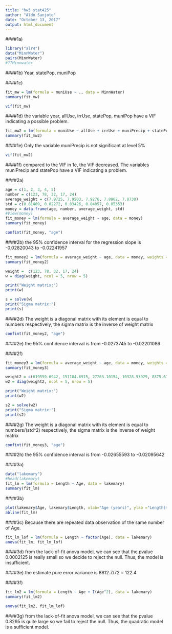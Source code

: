 ```yaml
---
title: "hw3 stat425"
author: "Aldo Sanjoto"
date: "October 13, 2017"
output: html_document
---
```


####1a)
```r
library("alr4")
data("MinnWater")
pairs(MinnWater)
#??Minnwater
```

####1b) Year, statePop, muniPop

####1c)
```r
fit_mw = lm(formula = muniUse ~ ., data = MinnWater)
summary(fit_mw)
```

```r
vif(fit_mw)
```

####1d) the variable year, allUse, irrUse, statePop, muniPop have a VIF indicating a possible problem.


```r
fit_mw2 = lm(formula = muniUse ~ allUse + irrUse + muniPrecip + statePop, data = MinnWater)
summary(fit_mw2)
```

####1e) Only the variable muniPrecip is not significant at level 5%

```r
vif(fit_mw2)
```

####1f) compared to the VIF in 1e, the VIF decreased. The variables muniPrecip and statePop have a VIF indicating a problem.

####2a)
```r
age = c(1, 2, 3, 4, 5)
number = c(123, 78, 32, 17, 24)
average_weight = c(7.9725, 7.9503, 7.9276, 7.8962, 7.8730)
std = c(0.01409, 0.02272, 0.03426, 0.04057, 0.05353)
money = data.frame(age, number, average_weight, std)
#View(money)
fit_money = lm(formula = average_weight ~ age, data = money)
summary(fit_money)

```

```r
confint(fit_money, "age")
```

####2b) the 95% confidence interval for the regression slope is -0.02820043 to -0.02241957

```r
fit_money2 = lm(formula = average_weight ~ age, data = money, weights = money$number)
summary(fit_money2)
```

```r
weight =  c(123, 78, 32, 17, 24)
w = diag(weight, ncol = 5, nrow = 5)

print("Weight matrix:")
print(w)

s = solve(w)
print("Sigma matrix:")
print(s)

```
####2d) The weight is a diagonal matrix with its element is equal to numbers respectively, the sigma matrix is the inverse of weight matrix 

```r
confint(fit_money2, "age")
```

####2e) the 95% confidence interval is from -0.0273745 to -0.02201086

####2f)
```r
fit_money3 = lm(formula = average_weight ~ age, data = money, weights = (money$number / (money$std^2)))
summary(fit_money3)
```
```r
weight2 = c(619559.6942, 151104.6915, 27263.10154, 10328.53929, 8375.615944)
w2 = diag(weight2, ncol = 5, nrow = 5)

print("Weight matrix:")
print(w2)

s2 = solve(w2)
print("Sigma matrix:")
print(s2)
```

####2g) The weight is a diagonal matrix with its element is equal to numbers/(std^2) respectively, the sigma matrix is the inverse of weight matrix 

```r
confint(fit_money3, "age")
```
####2h) the 95% confidence interval is from -0.02655593 to -0.02095642


####3a)
```r
data("lakemary")
#head(lakemary)
fit_lm = lm(formula = Length ~ Age, data = lakemary)
summary(fit_lm)
```

####3b)
```r
plot(lakemary$Age, lakemary$Length, xlab="Age (years)", ylab ="Length(mm)")
abline(fit_lm)
```

####3c) Because there are repeated data observation of the same number of Age.


```r
fit_lm_lof = lm(formula = Length ~ factor(Age), data = lakemary)
anova(fit_lm, fit_lm_lof)
```

####3d) from the lack-of-fit anova model, we can see that the pvalue 0.0002125 is really small so we decide to reject the null. Thus, the model is insufficient.

####3e) the estimate pure error variance is 8812.7/72 = 122.4

####3f)
```r
fit_lm2 = lm(formula = Length ~ Age + I(Age^2), data = lakemary)
summary(fit_lm2)
```

```r
anova(fit_lm2, fit_lm_lof)
```

####3g) from the lack-of-fit anova model, we can see that the pvalue 0.8295 is quite large so we fail to reject the null. Thus, the quadratic model is a sufficient model.
